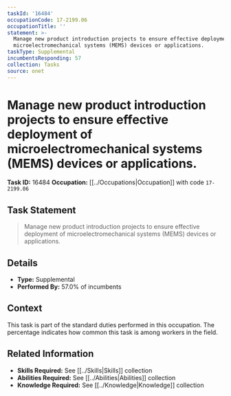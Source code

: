```yaml
---
taskId: '16484'
occupationCode: 17-2199.06
occupationTitle: ''
statement: >-
  Manage new product introduction projects to ensure effective deployment of
  microelectromechanical systems (MEMS) devices or applications.
taskType: Supplemental
incumbentsResponding: 57
collection: Tasks
source: onet
---
```

# Manage new product introduction projects to ensure effective deployment of microelectromechanical systems (MEMS) devices or applications.

**Task ID:** 16484
**Occupation:** [[../Occupations|Occupation]] with code `17-2199.06`

## Task Statement

> Manage new product introduction projects to ensure effective deployment of microelectromechanical systems (MEMS) devices or applications.

## Details

- **Type:** Supplemental
- **Performed By:** 57.0% of incumbents

## Context

This task is part of the standard duties performed in this occupation. The percentage indicates how common this task is among workers in the field.

## Related Information

- **Skills Required:** See [[../Skills|Skills]] collection
- **Abilities Required:** See [[../Abilities|Abilities]] collection
- **Knowledge Required:** See [[../Knowledge|Knowledge]] collection
